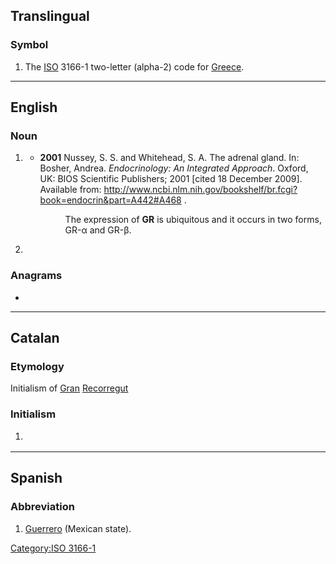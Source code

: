 {{also|gr|Gr|.gr|gr.|Gr.}}
==Translingual==

===Symbol===
{{head|mul|symbol}}

# The [[ISO]] 3166-1 two-letter (alpha-2) code for [[Greece]].

[[Category:ISO 3166-1]]

----

==English==

===Noun===
{{en-noun|~}}

# {{lb|en|biochemistry}} {{initialism of|lang=en|[[glucocorticoid receptor]]}}
#* '''2001''' Nussey, S. S. and Whitehead, S. A. The adrenal gland. In: Bosher, Andrea. ''Endocrinology: An Integrated Approach''. Oxford, UK: BIOS Scientific Publishers; 2001 [cited 18 December 2009]. Available from: http://www.ncbi.nlm.nih.gov/bookshelf/br.fcgi?book=endocrin&part=A442#A468 .
#*: The expression of '''GR''' is ubiquitous and it occurs in two forms, GR-α and GR-β.
# {{initialism of|lang=en|[[general relativity]]}}

===Anagrams===
* {{anagrams|en|a=gr|RG}}

----

==Catalan==

===Etymology===
Initialism of [[gran|Gran]] [[recorregut|Recorregut]]

===Initialism===
{{head|ca|initialism}}

# {{l|en|GR}} {{gloss|path}}

----

==Spanish==

===Abbreviation===
{{rfc-header|Abbreviation}}
{{head|es|abbreviation}}

# [[Guerrero]] (Mexican state).
